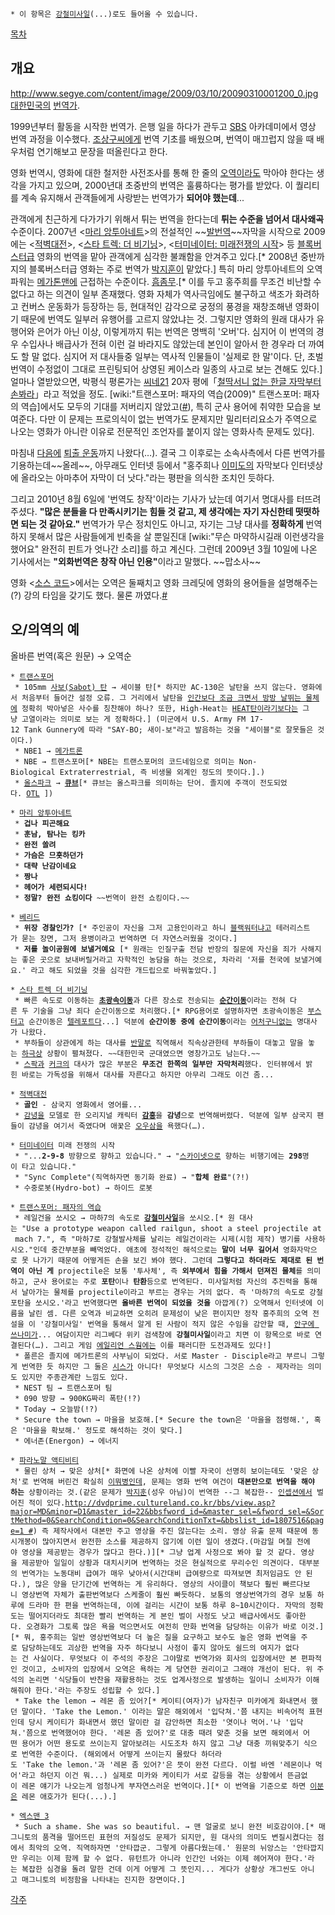  * 이 항목은 [[강철미사일]](...)로도 들어올 수 있습니다.
[[목차]]
== 개요 ==
http://www.segye.com/content/image/2009/03/10/20090310001200_0.jpg
[[대한민국]]의 [[번역가]].

1999년부터 활동을 시작한 번역가. 은행 일을 하다가 관두고 [[SBS]] 아카데미에서 영상 번역 과정을 이수했다. [[조상구]]씨에게 번역 기초를 배웠으며, 번역이 매끄럽지 않을 때 배우처럼 연기해보고 문장을 떠올린다고 한다.

영화 번역시, 영화에 대한 철저한 사전조사를 통해 한 줄의 [[오역]]이라도 막아야 한다는 생각을 가지고 있으며, 2000년대 초중반의 번역은 훌륭하다는 평가를 받았다. 이 퀄리티를 계속 유지해서 관객들에게 사랑받는 번역가가 '''되어야 했는데'''...

관객에게 친근하게 다가가기 위해서 튀는 번역을 한다는데 '''튀는 수준을 넘어서 대사왜곡''' 수준이다. 2007년 <[[마리 앙투아네트]]>의 전설적인 ~~[[발번역]]~~자막을 시작으로 2009에는 <[[적벽대전(영화)|적벽대전]]>, <[[스타 트렉: 더 비기닝]]>, <[[터미네이터: 미래전쟁의 시작]]> 등 [[블록버스터]]급 영화의 번역을 맡아 관객에게 심각한 불쾌함을 안겨주고 있다.[* 2008년 중반까지의 블록버스터급 영화는 주로 번역가 [[박지훈]]이 맡았다.] 특히 마리 앙투아네트의 오역 파워는 [[메가톤맨]]에 근접하는 수준이다. [[흠좀무]].[* 이를 두고 홍주희를 무조건 비난할 수 없다고 하는 의견이 일부 존재했다. 영화 자체가 역사극임에도 불구하고 색조가 화려하고 컨버스 운동화가 등장하는 등, 현대적인 감각으로 궁정의 풍경을 재창조해낸 영화이기 때문에 번역도 일부러 유행어를 고르지 않았냐는 것. 그렇지만 영화의 원래 대사가 유행어와 은어가 아닌 이상, 이렇게까지 튀는 번역은 명백히 '오버'다. 심지어 이 번역의 경우 수입사나 배급사가 전혀 이런 걸 바라지도 않았는데 본인이 알아서 한 경우라 더 까여도 할 말 없다. 심지어 저 대사들중 일부는 역사적 인물들이 '실제로 한 말'이다. 단, 초벌번역이 수정없이 그대로 프린팅되어 상영된 케이스라 일종의 사고로 보는 견해도 있다.] 얼마나 열받았으면, 박평식 평론가는 [[씨네21]] 20자 평에「[http://www.cine21.com/movie/info/movie_id/9720 철딱서니 없는 한글 자막부터 손봐라]」라고 적었을 정도. [wiki:"트랜스포머: 패자의 역습(2009)" 트랜스포머: 패자의 역습]에서도 모두의 기대를 저버리지 않았고([http://drakan.egloos.com/9905209 #]), 특히 군사 용어에 취약한 모습을 보여준다. 다만 이 문제는 프로의식이 없는 번역가도 문제지만 밀리터리요소가 주역으로 나오는 영화가 아니란 이유로 전문적인 조언자를 붙이지 않는 영화사측 문제도 있다].

마침내 [[다음]]에 [http://agora.media.daum.net/petition/view?id=76535 퇴출 운동]까지 나왔다(…). 결국 그 이후로는 소속사측에서 다른 번역가를 기용하는데~~올레~~, 아무래도 인터넷 등에서 "홍주희나 [[이미도]]의 자막보다 인터넷상에 올라오는 아마추어 자막이 더 낫다."라는 평판을 의식한 조치인 듯하다.

그리고 2010년 8월 6일에 '번역도 창작'이라는 기사가 났는데 여기서 명대사를 터뜨려 주셨다. '''"많은 분들을 다 만족시키기는 힘들 것 같고, 제 생각에는 자기 자신한테 떳떳하면 되는 것 같아요."''' 번역가가 무슨 정치인도 아니고, 자기는 그냥 대사를 '''정확하게''' 번역하지 못해서 많은 사람들에게 빈축을 살 뿐일진대 [wiki:"무슨 마약하시길래 이런생각을 했어요" 완전히 핀트가 엇나간 소리]를 하고 계신다. 그런데 2009년 3월 10일에 나온 기사에서는 '''"외화번역은 창작 아닌 인용"'''이라고 말했다. ~~맙소사~~

영화 <[[소스 코드]]>에서는 오역은 둘째치고 영화 크레딧에 영화의 용어들을 설명해주는(?) 강의 타임을 갖기도 했다. 물론 까였다.[http://entermedia.co.kr/news/news_view.html?idx=305&page=5&bc=&mc=&find=&sch_date= #]

== 오/의역의 예 ==
올바른 번역(혹은 원문) → 오역순
 * [[트랜스포머(실사영화, 2007)|트랜스포머]]
  * 105mm [[날개안정분리철갑탄|사보(Sabot) 탄]] → 세이블 탄[* 하지만 AC-130은 날탄을 쓰지 않는다. 영화에서 처음부터 들어간 설정 오류. 그 거리에서 날탄을 [[스콜포녹(실사판)|인간보다 조금 크면서 방방 날뛰는 물체]]에 정확히 박아넣은 사수를 칭찬해야 하나? 또한, High-Heat는 [[HEAT]]탄이라기보다는 그냥 고열이라는 의미로 보는 게 정확하다.] (미군에서 U.S. Army FM 17-12 Tank Gunnery에 따라 "SAY-BO; 새이-보"라고 발음하는 것을 "세이블"로 잘못들은 것이다.)
  * NBE1 → [[메가트론(실사판)|메가트론]]
  * NBE → 트랜스포머[* NBE는 트랜스포머의 코드네임으로 의미는 Non-Biological Extraterrestrial, 즉 비생물 외계인 정도의 뜻이다.].)
  * [[올스파크]] → '''[[큐브]]'''[* 큐브는 올스파크를 의미하는 단어. 졸지에 주객이 전도되었다. [[OTL]] ])

 * [[마리 앙투아네트]]
  * '''겁나 피곤해요'''
  * '''훈남, 탐나는 킹카'''
  * '''완전 쏠려'''
  * '''가슴은 므흣하던가'''
  * '''대략 난감이네요'''
  * '''짱나'''
  * '''헤어가 세련되시다!'''
  * '''정말? 완전 쇼킹이다''' ~~번역이 완전 쇼킹이다.~~

 * [[베리드]]
  * '''위장 경찰인가?''' [* 주인공이 자신을 그저 고용인이라고 하니 [[블랙워터]]냐고 테러리스트가 묻는 장면, 그저 용병이라고 번역하면 더 자연스러웠을 것이다.]
  * '''저를 놀이공원에 보낼거예요''' [* 원래는 인질구출 전담 반장의 질문에 자신을 죄가 사해지는 좋은 곳으로 보내버릴거라고 자학적인 농담을 하는 것으로, 차라리 '저를 천국에 보낼거예요.' 라고 해도 되었을 것을 심각한 개드립으로 바꿔놓았다.]

 * [[스타 트렉 더 비기닝]]
  * 빠른 속도로 이동하는 '''[[워프|초광속이동]]'''과 다른 장소로 전송되는 '''[[트랜스포터|순간이동]]'''이라는 전혀 다른 두 기술을 그냥 죄다 순간이동으로 처리했다.[* RPG용어로 설명하자면 초광속이동은 [[부스터]]고 순간이동은 [[텔레포트]]다...] 덕분에 '''순간이동 중에 순간이동'''이라는 [[어처구니]]없는 명대사가 나왔다.
  * 부하들이 상관에게 하는 대사를 [[반말]]로 직역해서 직속상관한테 부하들이 대놓고 말을 놓는 [[하극상]] 상황이 펼쳐졌다. ~~대한민국 군대였으면 영창가고도 남는다.~~
  * [[스팍]]과 [[커크]]의 대사가 많은 부분은 '''무조건 한쪽의 일부만 자막처리'''했다. 인터뷰에서 밝힌 바로는 가독성을 위해서 대사를 자른다고 하지만 아무리 그래도 이건 좀...

 * [[적벽대전]]
  * '''골인''' - 삼국지 영화에서 영어를...
  * [[감녕]]을 모델로 한 오리지널 캐릭터 '''[[감흥]]'''을 '''감녕'''으로 번역해버렸다. 덕분에 일부 삼국지 팬들이 감녕을 여기서 죽였다며 애꿎은 [[오우삼]]을 욕했다(…).

 * [[터미네이터]] 미래 전쟁의 시작
  * "...'''2-9-8''' 방향으로 향하고 있습니다." → "[[스카이넷]]으로 향하는 비행기에는 '''298'''명이 타고 있습니다." 
  * "Sync Complete"(직역하자면 동기화 완료) → "'''합체 완료'''"(?!)
  * 수중로봇(Hydro-bot) → 하이드 로봇

 * [[트랜스포머: 패자의 역습(2009)|트랜스포머: 패자의 역습]]
  * 레일건을 쏘시오 → 마하7의 속도로 '''[[레일건|강철미사일]]'''을 쏘시오.[* 원 대사는 "Use a prototype weapon called railgun, shoot a steel projectile at mach 7.", 즉 "마하7로 강철발사체를 날리는 레일건이라는 시제(시험 제작) 병기를 사용하시오."인데 중간부분을 빼먹었다. 애초에 정석적인 해석으로는 '''말이 너무 길어서''' 영화자막으로 못 나가기 때문에 어떻게든 손을 보긴 봐야 했다. 그런데 '''그렇다고 하더라도 제대로 된 번역이 아닌 게''' projectile은 보통 '투사체', 즉 '''외부에서 힘을 가해서 던져진 물체'''를 의미하고, 군사 용어로는 주로 '''포탄'''이나 '''탄환'''등으로 번역된다. 미사일처럼 자신의 추진력을 통해서 날아가는 물체를 projectile이라고 부르는 경우는 거의 없다. 즉 '마하7의 속도로 강철포탄을 쏘시오.'라고 번역했다면 '''올바른 번역이 되었을 것을''' 아깝게(?) 오역해서 인터넷에 이름을 날린 셈. 다른 오역과 비교하면 오히려 문제성이 낮은 편이지만 정작 홍주희의 오역 전설을 이 '강철미사일' 번역을 통해서 알게 된 사람이 적지 않은 수임을 감안할 때, [[안습|안구에 쓰나미]]가... 여담이지만 리그베다 위키 검색창에 '''강철미사일'''이라고 치면 이 항목으로 바로 연결된다(…). 그리고 게임 [[에일리언 스웜]]에는 이를 패러디한 도전과제도 있다!]
  * 폴른은 졸지에 메가트론의 사부님이 되었다. 서로 Master - Disciple라고 부르니 그렇게 번역한 듯 하지만 그 둘은 [[시스]]가 아니다! 무엇보다 시스의 그것은 스승 - 제자라는 의미도 있지만 주종관계란 느낌도 있다.
  * NEST 팀 → 트랜스포머 팀
  * 090 방향 → 900KG짜리 폭탄(!?)
  * Today → 오늘밤(!?)
  * Secure the town → 마을을 보호해.[* Secure the town은 '마을을 점령해.', 혹은 '마을을 확보해.' 정도로 해석하는 것이 맞다.]
  * 에너존(Energon) → 에너지

 * [[파라노말 액티비티]] 
  * 물린 상처 → 맞은 상처[* 화면에 나온 상처에 이빨 자국이 선명히 보이는데도 '맞은 상처'로 번역해 버린건 확실히 [[이뭐병]]인데, 문제는 영화 번역 여건이 '''대본만으로 번역을 해야 하는''' 상황이라는 것.(같은 문제가 [[박지훈]](성우 아님)이 번역한 --그 복잡한-- [[인셉션]]에서 벌어진 적이 있다.[[http://dvdprime.cultureland.co.kr/bbs/view.asp?major=MD&minor=D1&master_id=22&bbsfword_id=&master_sel=&fword_sel=&SortMethod=0&SearchCondition=0&SearchConditionTxt=&bbslist_id=1807516&page=1 #]]) 즉 제작사에서 대본만 주고 영상을 주진 않는다는 소리. 영상 유출 문제 때문에 동시개봉이 많아지면서 완전한 소스를 제공하지 않기에 이런 일이 생겼다.(마감일 며칠 전에야 영상을 제공받는 경우가 많다고 한다.)][* 그냥 업계 사정으로 봐야 할 것 같다. 영상을 제공받아 일일이 상황과 대치시키며 번역하는 것은 현실적으로 무리수인 의견이다. 대부분의 번역가는 노동대비 급여가 매우 낮아서(시간대비 급여량으로 따져보면 최저임금도 안 된다.), 많은 양을 단기간에 번역하는 게 유리하다. 영상의 사이클이 책보다 훨씬 빠르다보니 영상번역 자체가 출판번역보다 스케줄이 훨씬 빠듯하다. 보통의 영상번역가의 경우 보통 하루에 드라마 한 편을 번역하는데, 이에 걸리는 시간이 보통 하루 8~10시간이다. 자막의 정확도는 떨어지더라도 최대한 빨리 번역하는 게 본인 벌이 사정도 낫고 배급사에서도 좋아한다. 오경화가 그토록 많은 욕을 먹으면서도 여전히 만화 번역을 담당하는 이유가 바로 이것.][* 뭐, 홍주희는 일반 영상번역보다 더 높은 질을 요구하고 보수도 높은 영화 번역을 주로 담당하는데도 괴상한 번역을 자주 하다보니 사정이 좋지 않아도 쉴드의 여지가 없다는 건 사실이다. 무엇보다 이 주석의 주장은 그야말로 번역가와 회사의 입장에서만 본 편파적인 것이고, 소비자의 입장에서 오역은 욕하는 게 당연한 권리이고 그래야 개선이 된다. 위 주석의 논리면 '식당들이 반찬을 재활용하는 것도 업계사정으로 발생하는 일이니 소비자가 이해해줘야 한다.'라는 주장도 성립할 수 있다.]
  * Take the lemon → 레몬 좀 있어?[* 케이티(여자)가 남자친구 미카에게 화내면서 했던 말이다. 'Take the Lemon.' 이라는 말은 해외에서 '입닥쳐.'쯤 내지는 비속어적 표현인데 당시 케이티가 화내면서 했던 말이란 걸 감안하면 최소한 '엿이나 먹어.'나 '입닥쳐.'쯤으로 번역했어야 한다. '레몬 좀 있어?'로 대충 때려 맞춘 것을 보면 해외에서 어떤 용어가 어떤 용도로 쓰이는지 알아보려는 시도조차 하지 않고 그냥 대충 끼워맞추기 식으로 번역한 수준이다. (해외에서 어떻게 쓰이는지 몰랐다 하더라도 'Take the lemon.'과 '레몬 좀 있어?'은 뜻이 완전 다르다. 이럴 바엔 '레몬이나 먹어'라고 하던지 이건 뭐...) 실제로 미카와 케이티가 서로 갈등을 겪는 상황에서 뜬금없이 레몬 얘기가 나오는게 엄청나게 부자연스러운 번역이다.][* 이 번역을 기준으로 하면 [[케이브 존슨|이분]]은 레몬 애호가가 된다(...).]

 * [[X-MEN 실사영화 시리즈|엑스맨 3]]
  * Such a shame. She was so beautiful. → 맨 얼굴로 보니 완전 비호감이야.[* 매그니토의 품격을 떨어뜨린 표현의 저질성도 문제가 되지만, 원 대사의 의미도 변질시켰다는 점에서 최악의 오역. 직역하자면 '안타깝군. 그렇게 아름다웠는데.' 원문의 뉘앙스는 '안타깝지만 우리는 이제 함께 할 수 없다. 뮤턴트가 아니라 인간인 너와는 이제 헤어져야 한다.'라는 복잡한 심경을 돌려 말한 건데 이게 어떻게 그 뜻인지... 게다가 상황상 개그씬도 아니고 매그니토의 비정함을 나타내는 진지한 장면이다.]

[[각주]]
